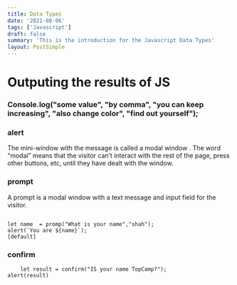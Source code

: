 ```yaml
---
title: Data Types
date: '2021-08-06'
tags: ['Javascript']
draft: false
summary: 'This is the introduction for the Javascript Data Types'
layout: PostSimple
---
```


# Outputing the results of JS

### Console.log("some value", "by comma", "you can keep increasing", "also change color", "find out yourself");

### alert

The mini-window with the message is called a modal window
. The word “modal” means that the visitor can’t interact with the rest of the page, press other buttons, etc, until they have dealt with the window.

### prompt

A prompt is a modal window with a text message and input field for the visitor.

```JS

let name  = promp("What is your name","shah");
alert(`You are ${name}`);
[default]
```

### confirm

```JS
    let result = confirm("IS your name TopCamp?");
alert(result)
```
